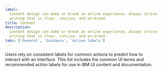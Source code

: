 ```yaml
---
label:
  Content design can make or break an online experience. Always strive for
  writing that is clear, concise, and on-brand.
title: Content
description:
  Content design can make or break an online experience. Always strive for
  writing that is clear, concise, and on-brand.
tabs: ['General', 'Guidance', 'Action labels']
---
```



<PageDescription>

Users rely on consistent labels for common actions to predict how to interact
with an interface. This list includes the common UI terms and recommended action
labels for use in IBM UI content and documentation.

</PageDescription>

<GlossaryComponent />
